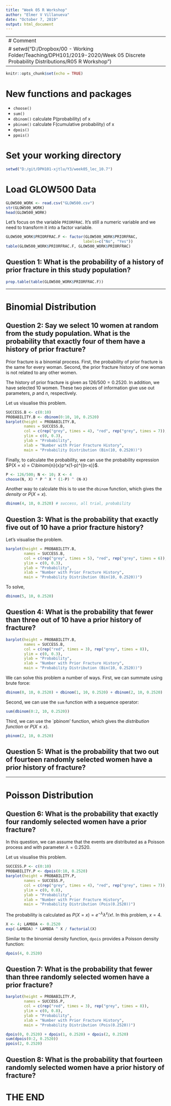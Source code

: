 ```yaml
---
title: "Week 05 R Workshop"
author: "Elmer V Villanueva"
date: "October 7, 2019"
output: html_document
---
```


---
# Comment
# setwd("D:/Dropbox/00 - Working Folder/Teaching/DPH101/2019-2020/Week 05 Discrete Probability Distributions/R05 R Workshop")
---

```r
knitr::opts_chunk$set(echo = TRUE)
```

# New functions and packages
- `choose()`
- `sum()`
- `dbinom()`  calculate P(probability) of x
- `pbinom()`  calculate F(cumulative probability) of x
- `dpois()`
- `ppois()`

# Set your working directory
```r
setwd("D:/git/DPH101-xjtlu/Y3/week05_lec_10.7")
```

# Load GLOW500 Data
```r
GLOW500_WORK <- read.csv("GLOW500.csv")
str(GLOW500_WORK)
head(GLOW500_WORK)
```

Let's focus on the variable `PRIORFRAC`. It's still a numeric variable and we need to transform it into a factor variable.
```r
GLOW500_WORK$PRIORFRAC.F <- factor(GLOW500_WORK$PRIORFRAC, 
                                  labels=c("No", "Yes"))
table(GLOW500_WORK$PRIORFRAC.F, GLOW500_WORK$PRIORFRAC)
```

## Question 1: What is the probability of a history of prior fracture in this study population?
```r
prop.table(table(GLOW500_WORK$PRIORFRAC.F))
```

-----

# Binomial Distribution

## Question 2: Say we select 10 women at random from the study population. What is the probability that exactly four of them have a history of prior fracture?

Prior fracture is a binomial process. First, the probability of prior fracture is the same for every woman. Second, the prior fracture history of one woman is not related to any other women. 

The history of prior fracture is given as $126 / 500 = 0.2520$. In addition, we have selected 10 women. These two pieces of information give use out parameters, $p$ and $n$, respectively.

Let us visualise this problem.

```r
SUCCESS.B <- c(0:10)
PROBABILITY.B <- dbinom(0:10, 10, 0.2520)
barplot(height = PROBABILITY.B,
        names = SUCCESS.B,
        col = c(rep("grey", times = 4), "red", rep("grey", times = 7)),
        ylim = c(0, 0.3),
        ylab = "Probability",
        xlab = "Number with Prior Fracture History",
        main = "Probability Distribution (Bin(10, 0.2520))")
```

Finally, to calculate the probability, we can use the probability expression $P(X = x) = C\binom{n}{x}p^x(1-p)^{(n-x)}$.
```r
P <- 126/500; N <- 10; X <- 4
choose(N, X) * P ^ X * (1-P) ^ (N-X)
```

Another way to calculate this is to use the `dbinom` function, which gives the *density* or $P(X = x)$.
```r
dbinom(4, 10, 0.2520) # success, all trial, probability
```

## Question 3: What is the probability that exactly five out of 10 have a prior fracture history?

Let's visualise the problem.

```r
barplot(height = PROBABILITY.B,
        names = SUCCESS.B,
        col = c(rep("grey", times = 5), "red", rep("grey", times = 6)),
        ylim = c(0, 0.3),
        ylab = "Probability",
        xlab = "Number with Prior Fracture History",
        main = "Probability Distribution (Bin(10, 0.2520))")
```

To solve, 
```r
dbinom(5, 10, 0.2520)
```

## Question 4: What is the probability that fewer than three out of 10 have a prior history of fracture?
```r
barplot(height = PROBABILITY.B,
        names = SUCCESS.B,
        col = c(rep("red", times = 3), rep("grey", times = 8)),
        ylim = c(0, 0.3),
        ylab = "Probability",
        xlab = "Number with Prior Fracture History",
        main = "Probability Distribution (Bin(10, 0.2520))")
```

We can solve this problem a number of ways. First, we can summate using brute force:
```r
dbinom(0, 10, 0.2520) + dbinom(1, 10, 0.2520) + dbinom(2, 10, 0.2520)
```

Second, we can use the `sum` function with a sequence operator:
```r
sum(dbinom(0:2, 10, 0.2520))
```

Third, we can use the `pbinom' function, which gives the *distribution function* or $P(X \le x)$.
```r
pbinom(2, 10, 0.2520)
```

## Question 5: What is the probability that two out of fourteen randomly selected women have a prior history of fracture?

-----

# Poisson Distribution

## Question 6: What is the probability that exactly four randomly selected women have a prior fracture?

In this question, we can assume that the events are distributed as a Poisson process and with parameter $\lambda = 0.2520$. 

Let us visualise this problem.

```r
SUCCESS.P <- c(0:10)
PROBABILITY.P <- dpois(0:10, 0.2520)
barplot(height = PROBABILITY.P,
        names = SUCCESS.P,
        col = c(rep("grey", times = 4), "red", rep("grey", times = 7)),
        ylim = c(0, 0.8),
        ylab = "Probability",
        xlab = "Number with Prior Fracture History",
        main = "Probability Distribution (Pois(0.2520))")
```

The probability is calculated as $P(X=x) = e^{-\lambda} \lambda^x / x!$. In this problem, $x = 4$.
```r
X <- 4; LAMBDA <- 0.2520
exp(-LAMBDA) * LAMBDA ^ X / factorial(X)
```

Similar to the binomial density function, `dpois` provides a Poisson density function:
```r
dpois(4, 0.2520)
```

## Question 7: What is the probability that fewer than three randomly selected women have a prior fracture?
```r
barplot(height = PROBABILITY.P,
        names = SUCCESS.P,
        col = c(rep("red", times = 3), rep("grey", times = 8)),
        ylim = c(0, 0.8),
        ylab = "Probability",
        xlab = "Number with Prior Fracture History",
        main = "Probability Distribution (Pois(0.2520))")
```

```r
dpois(0, 0.2520) + dpois(1, 0.2520) + dpois(2, 0.2520)
sum(dpois(0:2, 0.2520))
ppois(2, 0.2520)
```

## Question 8: What is the probability that fourteen randomly selected women have a prior history of fracture?

# THE END






